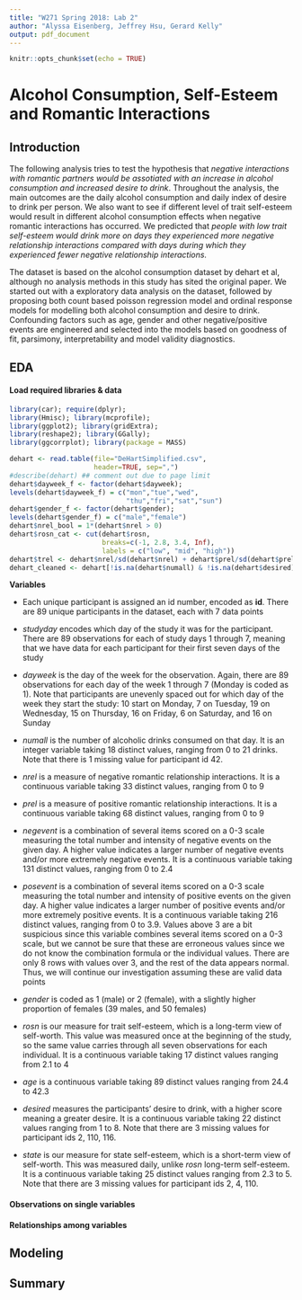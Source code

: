 ```yaml
---
title: "W271 Spring 2018: Lab 2"
author: "Alyssa Eisenberg, Jeffrey Hsu, Gerard Kelly"
output: pdf_document
---
```


```r
knitr::opts_chunk$set(echo = TRUE)
```

# Alcohol Consumption, Self-Esteem and Romantic Interactions

## Introduction 

The following analysis tries to test the hypothesis that *negative interactions with romantic partners would be assotiated with an increase in alcohol consumption and increased desire to drink*. Throughout the analysis, the main outcomes are the daily alcohol consumption and daily index of desire to drink per person. We also want to see if different level of trait self-esteem would result in different alcohol consumption effects when negative romantic interactions has occurred. We predicted that *people with low trait self-esteem would drink more on days they experienced more negative relationship interactions compared with days during which they experienced fewer negative relationship interactions.* 

The dataset is based on the alcohol consumption dataset by dehart et al, although no analysis methods in this study has sited the original paper. We started out with a exploratory data analysis on the dataset, followed by proposing both count based poisson regression model and ordinal response models for modelling both alcohol consumption and desire to drink. Confounding factors such as age, gender and other negative/positive events are engineered and selected into the models based on goodness of fit, parsimony, interpretability and model validity diagnostics. 

## EDA

#### Load required libraries & data

```r
library(car); require(dplyr); 
library(Hmisc); library(mcprofile); 
library(ggplot2); library(gridExtra); 
library(reshape2); library(GGally); 
library(ggcorrplot); library(package = MASS) 
```

```r
dehart <- read.table(file="DeHartSimplified.csv", 
                     header=TRUE, sep=",")
#describe(dehart) ## comment out due to page limit
dehart$dayweek_f <- factor(dehart$dayweek); 
levels(dehart$dayweek_f) = c("mon","tue","wed",
                             "thu","fri","sat","sun")
dehart$gender_f <- factor(dehart$gender); 
levels(dehart$gender_f) = c("male","female")
dehart$nrel_bool = 1*(dehart$nrel > 0)
dehart$rosn_cat <- cut(dehart$rosn, 
                       breaks=c(-1, 2.8, 3.4, Inf), 
                       labels = c("low", "mid", "high"))
dehart$trel <- dehart$nrel/sd(dehart$nrel) + dehart$prel/sd(dehart$prel)
dehart_cleaned <- dehart[!is.na(dehart$numall) & !is.na(dehart$desired),]
```

**Variables**

- Each unique participant is assigned an id number, encoded as **id**. There are 89 unique participants in the dataset, each with 7 data points

- *studyday* encodes which day of the study it was for the participant. There are 89 observations for each of study days 1 through 7, meaning that we have data for each participant for their first seven days of the study

- *dayweek* is the day of the week for the observation. Again, there are 89 observations for each day of the week 1 through 7 (Monday is coded as 1). Note that participants are unevenly spaced out for which day of the week they start the study: 10 start on Monday, 7 on Tuesday, 19 on Wednesday, 15 on Thursday, 16 on Friday, 6 on Saturday, and 16 on Sunday

- *numall* is the number of alcoholic drinks consumed on that day. It is an integer variable taking 18 distinct values, ranging from 0 to 21 drinks. Note that there is 1 missing value for participant id 42.

- *nrel* is a measure of negative romantic relationship interactions. It is a continuous variable taking 33 distinct values, ranging from 0 to 9

- *prel* is a measure of positive romantic relationship interactions. It is a continuous variable taking 68 distinct values, ranging from 0 to 9

- *negevent* is a combination of several items scored on a 0-3 scale measuring the total number and intensity of negative events on the given day. A higher value indicates a larger number of negative events and/or more extremely negative events. It is a continuous variable taking 131 distinct values, ranging from 0 to 2.4

- *posevent* is a combination of several items scored on a 0-3 scale measuring the total number and intensity of positive events on the given day. A higher value indicates a larger number of positive events and/or more extremely positive events. It is a continuous variable taking 216 distinct values, ranging from 0 to 3.9. Values above 3 are a bit suspicious since this variable combines several items scored on a 0-3 scale, but we cannot be sure that these are erroneous values since we do not know the combination formula or the individual values. There are only 8 rows with values over 3, and the rest of the data appears normal. Thus, we will continue our investigation assuming these are valid data points

- *gender* is coded as 1 (male) or 2 (female), with a slightly higher proportion of females (39 males, and 50 females)

- *rosn* is our measure for trait self-esteem, which is a long-term view of self-worth. This value was measured once at the beginning of the study, so the same value carries through all seven observations for each individual. It is a continuous variable taking 17 distinct values ranging from 2.1 to 4

- *age* is a continuous variable taking 89 distinct values ranging from 24.4 to 42.3

- *desired* measures the participants' desire to drink, with a higher score meaning a greater desire. It is a continuous variable taking 22 distinct values ranging from 1 to 8. Note that there are 3 missing values for participant ids 2, 110, 116.

- *state* is our measure for state self-esteem, which is a short-term view of self-worth. This was measured daily, unlike *rosn* long-term self-esteem. It is a continuous variable taking 25 distinct values ranging from 2.3 to 5. Note that there are 3 missing values for participant ids 2, 4, 110.

#### Observations on single variables

#### Relationships among variables

## Modeling

## Summary


